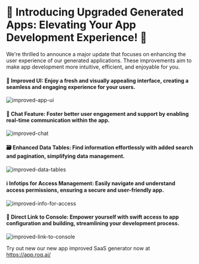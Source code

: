 
# 📢 Introducing Upgraded Generated Apps: Elevating Your App Development Experience! 🚀

We're thrilled to announce a major update that focuses on enhancing the user experience of our generated applications. These improvements aim to make app development more intuitive, efficient, and enjoyable for you.

#### 🎨 Improved UI: Enjoy a fresh and visually appealing interface, creating a seamless and engaging experience for your users.

![improved-app-ui](/release-2023-07-25-main.jpg)

#### 💬 Chat Feature: Foster better user engagement and support by enabling real-time communication within the app.

![improved-chat](/release-chat.jpg)

#### 🗃️ Enhanced Data Tables: Find information effortlessly with added search and pagination, simplifying data management.

![improved-data-tables](/release-data-tables.gif)

#### ℹ️ Infotips for Access Management: Easily navigate and understand access permissions, ensuring a secure and user-friendly app.

![improved-info-for-access](/release-access.jpg)

#### 🔗 Direct Link to Console: Empower yourself with swift access to app configuration and building, streamlining your development process.

![improved-link-to-console](/release-link-console.jpg)

Try out new our new app improved SaaS generator now at https://app.roq.ai/
